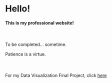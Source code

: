 # Hello!

#### This is my professional website!
<br><br>
To be completed... sometime. 

Patience is a virtue. 
<br><br><br><br>
For my Data Visualization Final Project, click [here](datavis.html)

